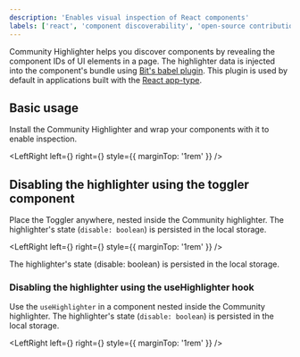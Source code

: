 ```yaml
---
description: 'Enables visual inspection of React components'
labels: ['react', 'component discoverability', 'open-source contribution']
---
```



Community Highlighter helps you discover components by revealing the component IDs of UI elements in a page.
The highlighter data is injected into the component's bundle <!-- TODO: change the link to the relevant page in the docs --> using [Bit's babel plugin](https://bit.dev/teambit/react/babel/bit-react-transformer).
This plugin is used by default in applications built with the [React app-type](https://bit.dev/teambit/react/react).

## Basic usage

Install the Community Highlighter and wrap your components with it to enable inspection.

<LeftRight
  left={<ExampleSnippet />}
  right={<Example />}
  style={{ marginTop: '1rem' }}
/>

## Disabling the highlighter using the toggler component

Place the Toggler anywhere, nested inside the Community highlighter. The highlighter's state (`disable: boolean`) is persisted in the local storage.

<LeftRight
  left={<TogglerSnippet />}
  right={<ExampleWithToggler />}
  style={{ marginTop: '1rem' }}
/>

The highlighter's state (disable: boolean) is persisted in the local storage.

### Disabling the highlighter using the useHighlighter hook

Use the `useHighlighter` in a component nested inside the Community highlighter. The highlighter's state (`disable: boolean`) is persisted in the local storage.

<LeftRight
  left={<UseHighlighterSnippet />}
  right={<ExampleWithUseHighlighterHook />}
  style={{ marginTop: '1rem' }}
/>
